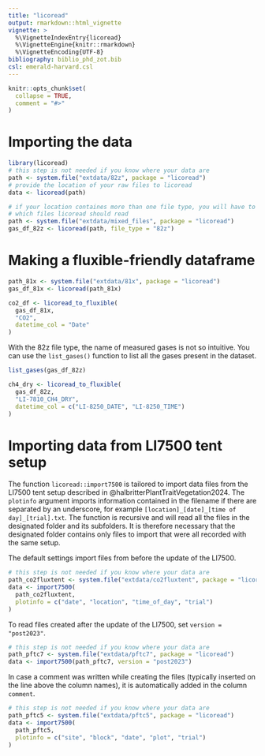 ```yaml
---
title: "licoread"
output: rmarkdown::html_vignette
vignette: >
  %\VignetteIndexEntry{licoread}
  %\VignetteEngine{knitr::rmarkdown}
  %\VignetteEncoding{UTF-8}
bibliography: biblio_phd_zot.bib
csl: emerald-harvard.csl
---
```


```r
knitr::opts_chunk$set(
  collapse = TRUE,
  comment = "#>"
)
```

# Importing the data
```r
library(licoread)
# this step is not needed if you know where your data are
path <- system.file("extdata/82z", package = "licoread")
# provide the location of your raw files to licoread
data <- licoread(path)

# if your location containes more than one file type, you will have to specify
# which files licoread should read
path <- system.file("extdata/mixed_files", package = "licoread")
gas_df_82z <- licoread(path, file_type = "82z")
```

# Making a fluxible-friendly dataframe
```r
path_81x <- system.file("extdata/81x", package = "licoread")
gas_df_81x <- licoread(path_81x)

co2_df <- licoread_to_fluxible(
  gas_df_81x,
  "CO2",
  datetime_col = "Date"
)
```

With the 82z file type, the name of measured gases is not so intuitive.
You can use the `list_gases()` function to list all the gases present in the dataset.

```r

list_gases(gas_df_82z)

ch4_dry <- licoread_to_fluxible(
  gas_df_82z,
  "LI-7810_CH4_DRY",
  datetime_col = c("LI-8250_DATE", "LI-8250_TIME")
)
```

# Importing data from LI7500 tent setup

The function `licoread::import7500` is tailored to import data files from the LI7500 tent setup described in @halbritterPlantTraitVegetation2024.
The `plotinfo` argument imports information contained in the filename if there are separated by an underscore, for example `[location]_[date]_[time of day]_[trial].txt`.
The function is recursive and will read all the files in the designated folder and its subfolders.
It is therefore necessary that the designated folder contains only files to import that were all recorded with the same setup.

The default settings import files from before the update of the LI7500.
```r
# this step is not needed if you know where your data are
path_co2fluxtent <- system.file("extdata/co2fluxtent", package = "licoread")
data <- import7500(
  path_co2fluxtent,
  plotinfo = c("date", "location", "time_of_day", "trial")
)
```

To read files created after the update of the LI7500, set `version = "post2023"`.
```r
# this step is not needed if you know where your data are
path_pftc7 <- system.file("extdata/pftc7", package = "licoread")
data <- import7500(path_pftc7, version = "post2023")
```

In case a comment was written while creating the files (typically inserted on the line above the column names), it is automatically added in the column `comment`.
```r
# this step is not needed if you know where your data are
path_pftc5 <- system.file("extdata/pftc5", package = "licoread")
data <- import7500(
  path_pftc5,
  plotinfo = c("site", "block", "date", "plot", "trial")
)
```
